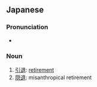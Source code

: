 ==Japanese==

===Pronunciation===
* {{IPA|/in̩tai/}}

===Noun===
{{ja-noun|h|rom=intai}}

# [[引退]]: [[retirement]]
# [[隠退]]: misanthropical retirement